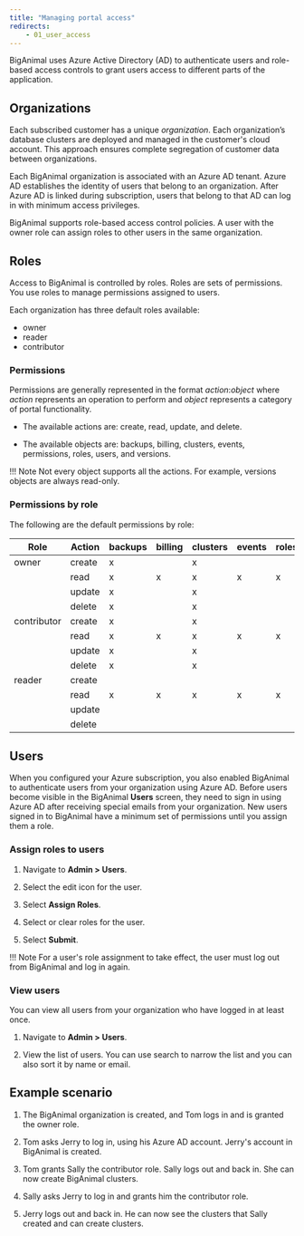 ```yaml
---
title: "Managing portal access"
redirects:
    - 01_user_access
---
```


BigAnimal uses Azure Active Directory (AD) to authenticate users and role-based access controls to grant users access to different parts of the application.

## Organizations

Each subscribed customer has a unique *organization*. Each organization’s database clusters are deployed and managed in the customer's cloud account. This approach ensures complete segregation of customer data between organizations.

Each BigAnimal organization is associated with an Azure AD tenant. Azure AD establishes the identity of users that belong to an organization. After Azure AD is linked during subscription, users that belong to that AD can log in with minimum access privileges.

BigAnimal supports role-based access control policies. A user with the owner role can assign roles to other users in the same organization.

## Roles

Access to BigAnimal is controlled by roles. Roles are sets of permissions. You use roles to manage permissions assigned to users.

Each organization has three default roles available:

-   owner
-   reader
-   contributor


### Permissions

Permissions are generally represented in the format *action*:*object* where *action* represents an operation to perform and *object* represents a category of portal functionality.

-   The available actions are: create, read, update, and delete.

-   The available objects are: backups, billing, clusters, events, permissions, roles, users, and versions.

!!! Note
    Not every object supports all the actions. For example, versions objects are always read-only.

### Permissions by role

The following are the default permissions by role:

| Role        | Action | backups | billing | clusters | events | roles | permissions | users | versions |
| ----------- | ------ | ------- | ------- | -------- | ------ | ----- | ----------- | ----- | -------- |
| owner       | create | x       |         | x        |        |       |             |       |          |
|             | read   | x       | x       | x        | x      | x     | x           | x     | x        |
|             | update | x       |         | x        |        |       |             | x     |          |
|             | delete | x       |         | x        |        |       |             |       |          |
| contributor | create | x       |         | x        |        |       |             |       |          |
|             | read   | x       | x       | x        | x      | x     | x           | x     | x        |
|             | update | x       |         | x        |        |       |             |       |          |
|             | delete | x       |         | x        |        |       |             |       |          |
| reader      | create |         |         |          |        |       |             |       |          |
|             | read   | x       | x       | x        | x      | x     | x           | x     | x        |
|             | update |         |         |          |        |       |             |       |          |
|             | delete |         |         |          |        |       |             |       |          |



## Users

When you configured your Azure subscription, you also enabled BigAnimal to authenticate users from your organization using Azure AD. Before users become visible in the BigAnimal **Users** screen, they need to sign in using Azure AD after receiving special emails from your organization. New users signed in to BigAnimal have a minimum set of permissions until you assign them a role.

### Assign roles to users

1.  Navigate to **Admin > Users**.

2.  Select the edit icon for the user.

3.  Select **Assign Roles**.

4.  Select or clear roles for the user.

5.  Select **Submit**.

!!! Note
    For a user's role assignment to take effect, the user must log out from BigAnimal and log in again.

### View users

You can view all users from your organization who have logged in at least once.

1.  Navigate to **Admin > Users**.

2.  View the list of users. You can use search to narrow the list and you can also sort it by name or email.

## Example scenario

1.  The BigAnimal organization is created, and Tom logs in and is granted the owner role.

2.  Tom asks Jerry to log in, using his Azure AD account. Jerry's account in BigAnimal is created.

3.  Tom grants Sally the contributor role. Sally logs out and back in. She can now create BigAnimal clusters.

4.  Sally asks Jerry to log in and grants him the contributor role.

5.  Jerry logs out and back in. He can now see the clusters that Sally created and can create clusters.
